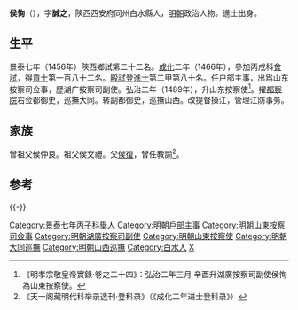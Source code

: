 {{明清人物信息框
| 姓名 = 侯恂
| 原名 =
| 圖片名稱= 
| 圖片大小 =
| 圖片說明 = 
| 最高職務 = 南京都察院副都御史
| 國家 = 大明 
| 爵位 =
| 籍貫 = [[陝西|陝西]][[西安府|西安府]][[同州|同州]][[白水縣|白水縣]]
| 族裔 = 
| 字號 = 字誠之
| 諡號 =
| 出生日期 = 正統四年（1439年）
| 出生地點 = 
| 逝世日期 = 弘治十一年（1498年）
| 逝世地點 =
| 墓葬 =
| 配偶 = 
| 親屬 = 子 [[侯自明|侯自明]]
| 出身 =
* 成化二年丙戌科進士出身
| 經歷 =
| 著作 =  
}}

'''侯恂'''（{{bd|1439年||1498年||Hou侯}}），字'''誠之'''，陝西西安府同州白水縣人，[[明朝|明朝]]政治人物。進士出身。

==生平==
景泰七年（1456年）陝西鄉試第二十二名。[[成化|成化]]二年（1466年），參加丙戌科[[會試|會試]]，得[[貢士|貢士]]第一百八十二名。[[殿試|殿試]]登[[進士|進士]]第二甲第八十名。任户部主事，出爲山东按察司佥事，歷湖广按察司副使。弘治二年（1489年），升山东按察使<ref>《明孝宗敬皇帝實錄·卷之二十四》：弘治二年三月 辛酉升湖廣按察司副使侯恂為山東按察使。</ref>。擢[[都察院|都察院]]右佥都御史，巡撫大同。转副都御史，巡撫山西。改提督操江，管理江防事务。

==家族==
曾祖父侯仲良。祖父侯文禮。父[[侯復|侯復]]，曾任教諭<ref>《天一阁藏明代科举录选刊·登科录》（《成化二年进士登科录》）</ref>。

==参考==
{{reflist}}

{{-}}
{{start box}}
{{s-off}}
{{succession box|[[許進_(明朝)|許進]]|[[劉瓛_(成化進士)|劉瓛]]|[[明朝|明朝]][[大同巡撫|大同巡撫]]|<small>弘治四年（1491年）二月辛亥上任</small>}}
{{succession box|[[顧佐_(尚書)|顧佐]]|[[魏紳|魏紳]]|[[明朝|明朝]][[山西巡撫|山西巡撫]]|<small>弘治九年（1495年）十月庚子上任</small>}}
{{end box}}
{{成化二年丙戌科殿試金榜}}
{{DEFAULTSORT:Hou侯}}

[[Category:景泰七年丙子科舉人|Category:景泰七年丙子科舉人]]
[[Category:明朝戶部主事|Category:明朝戶部主事]]
[[Category:明朝山東按察司僉事|Category:明朝山東按察司僉事]]
[[Category:明朝湖廣按察司副使|Category:明朝湖廣按察司副使]]
[[Category:明朝山東按察使|Category:明朝山東按察使]]
[[Category:明朝大同巡撫|Category:明朝大同巡撫]]
[[Category:明朝山西巡撫|Category:明朝山西巡撫]]
[[Category:白水人|Category:白水人]]
[[Category:侯姓|X]]